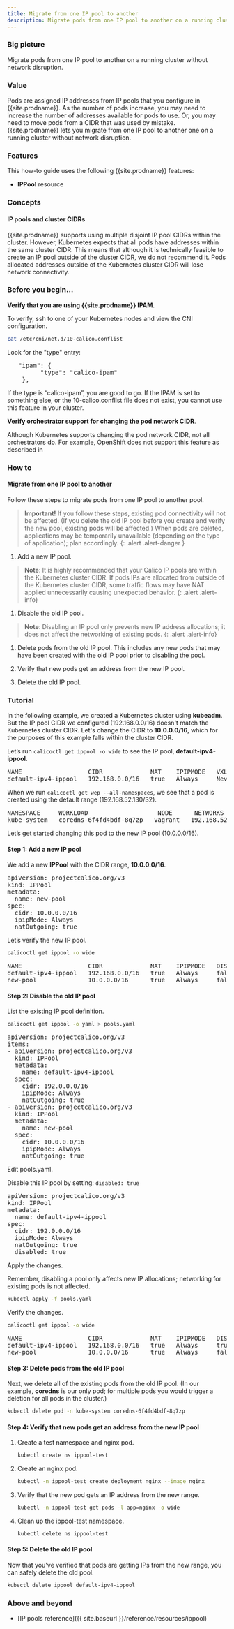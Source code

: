 ```yaml
---
title: Migrate from one IP pool to another
description: Migrate pods from one IP pool to another on a running cluster without network disruption.
---
```


### Big picture

Migrate pods from one IP pool to another on a running cluster without network disruption.

### Value

Pods are assigned IP addresses from IP pools that you configure in {{site.prodname}}. As the number of pods increase, you may need to increase the number of addresses available for pods to use. Or, you may need to move pods from a CIDR that was used by mistake. {{site.prodname}} lets you migrate from one IP pool to another one on a running cluster without network disruption.

### Features

This how-to guide uses the following {{site.prodname}} features:

- **IPPool** resource

### Concepts

#### IP pools and cluster CIDRs

{{site.prodname}} supports using multiple disjoint IP pool CIDRs within the cluster. However, Kubernetes expects that all pods have addresses within the same cluster CIDR. This means that although it is technically feasible to create an IP pool outside of the cluster CIDR, we do not recommend it. Pods allocated addresses outside of the Kubernetes cluster CIDR will lose network connectivity.

### Before you begin...

**Verify that you are using {{site.prodname}} IPAM**.

To verify, ssh to one of your Kubernetes nodes and view the CNI configuration.

```bash
cat /etc/cni/net.d/10-calico.conflist

```

Look for the "type" entry:

<pre>
   "ipam": {
         "type": "calico-ipam"
    },
</pre>

If the type is “calico-ipam”, you are good to go. If the IPAM is set to something else, or the 10-calico.conflist file does not exist, you cannot use this feature in your cluster.

**Verify orchestrator support for changing the pod network CIDR**.

Although Kubernetes supports changing the pod network CIDR, not all orchestrators do. For example, OpenShift does not support this feature as described in

### How to

#### Migrate from one IP pool to another

Follow these steps to migrate pods from one IP pool to another pool.

> **Important!** If you follow these steps, existing pod connectivity will not be affected. (If you delete the old IP pool before you create and verify the new pool, existing pods will be affected.) When pods are deleted, applications may be temporarily unavailable (depending on the type of application); plan accordingly.
{: .alert .alert-danger }

1. Add a new IP pool.

> **Note**: It is highly recommended that your Calico IP pools are within the Kubernetes cluster CIDR. If pods IPs are allocated
> from outside of the Kubernetes cluster CIDR, some traffic flows may have NAT applied unnecessarily causing unexpected behavior.
{: .alert .alert-info}

1. Disable the old IP pool.

> **Note**: Disabling an IP pool only prevents new IP address allocations; it does not affect the networking of existing pods.
{: .alert .alert-info}

1. Delete pods from the old IP pool. This includes any new pods that may have been created with the old IP pool prior to disabling the pool.

1. Verify that new pods get an address from the new IP pool.

1. Delete the old IP pool.

### Tutorial

In the following example, we created a Kubernetes cluster using **kubeadm**. But the IP pool CIDR we configured (192.168.0.0/16) doesn't match the
Kubernetes cluster CIDR. Let's change the CIDR to **10.0.0.0/16**, which for the purposes of this example falls within the cluster CIDR.

Let’s run `calicoctl get ippool -o wide` to see the IP pool, **default-ipv4-ippool**.

<pre>
NAME                  CIDR             NAT    IPIPMODE   VXLANMODE   DISABLED
default-ipv4-ippool   192.168.0.0/16   true   Always     Never       false
</pre>

When we run `calicoctl get wep --all-namespaces`, we see that a pod is created using the default range (192.168.52.130/32).

<pre>
NAMESPACE     WORKLOAD                   NODE      NETWORKS            INTERFACE
kube-system   coredns-6f4fd4bdf-8q7zp   vagrant   192.168.52.130/32   cali800a63073ed
</pre>

Let’s get started changing this pod to the new IP pool (10.0.0.0/16).

#### Step 1: Add a new IP pool

We add a new **IPPool** with the CIDR range, **10.0.0.0/16**.

<pre>
apiVersion: projectcalico.org/v3
kind: IPPool
metadata:
  name: new-pool
spec:
  cidr: 10.0.0.0/16
  ipipMode: Always
  natOutgoing: true
</pre>

Let’s verify the new IP pool.

```bash
calicoctl get ippool -o wide

```
<pre>
NAME                  CIDR             NAT    IPIPMODE   DISABLED
default-ipv4-ippool   192.168.0.0/16   true   Always     false
new-pool              10.0.0.0/16      true   Always     false
</pre>

#### Step 2: Disable the old IP pool

List the existing IP pool definition.

```bash
calicoctl get ippool -o yaml > pools.yaml

```

<pre>
apiVersion: projectcalico.org/v3
items:
- apiVersion: projectcalico.org/v3
  kind: IPPool
  metadata:
    name: default-ipv4-ippool
  spec:
    cidr: 192.0.0.0/16
    ipipMode: Always
    natOutgoing: true
- apiVersion: projectcalico.org/v3
  kind: IPPool
  metadata:
    name: new-pool
  spec:
    cidr: 10.0.0.0/16
    ipipMode: Always
    natOutgoing: true
</pre>

Edit pools.yaml.

Disable this IP pool by setting: `disabled: true`

<pre>
apiVersion: projectcalico.org/v3
kind: IPPool
metadata:
  name: default-ipv4-ippool
spec:
  cidr: 192.0.0.0/16
  ipipMode: Always
  natOutgoing: true
  disabled: true
</pre>

Apply the changes.

Remember, disabling a pool only affects new IP allocations; networking for existing pods is not affected.

```bash
kubectl apply -f pools.yaml
```

Verify the changes.

```bash
calicoctl get ippool -o wide

```

<pre>
NAME                  CIDR             NAT    IPIPMODE   DISABLED
default-ipv4-ippool   192.168.0.0/16   true   Always     true
new-pool              10.0.0.0/16      true   Always     false
</pre>

#### Step 3: Delete pods from the old IP pool

Next, we delete all of the existing pods from the old IP pool. (In our example, **coredns** is our only pod; for multiple pods you would trigger a deletion for all pods in the cluster.)

```bash
kubectl delete pod -n kube-system coredns-6f4fd4bdf-8q7zp

```

#### Step 4: Verify that new pods get an address from the new IP pool

1. Create a test namespace and nginx pod.

   ```bash
   kubectl create ns ippool-test

   ```

1. Create an nginx pod.
 
   ```bash
   kubectl -n ippool-test create deployment nginx --image nginx

   ```

1. Verify that the new pod gets an IP address from the new range.
   
   ```bash
   kubectl -n ippool-test get pods -l app=nginx -o wide

   ```

1. Clean up the ippool-test namespace. 

   ```bash
   kubectl delete ns ippool-test

   ```

#### Step 5: Delete the old IP pool

Now that you've verified that pods are getting IPs from the new range, you can safely delete the old pool.

```bash
kubectl delete ippool default-ipv4-ippool

```

### Above and beyond

- [IP pools reference]({{ site.baseurl }}/reference/resources/ippool)
